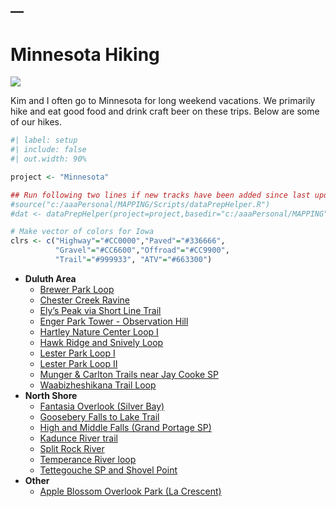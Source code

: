 ---
---

# Minnesota Hiking
![](../../zresources/img/MNhiking.jpg){fig-align="center"}

Kim and I often go to Minnesota for long weekend vacations. We primarily hike and eat good food and drink craft beer on these trips. Below are some of our hikes.

```r
#| label: setup
#| include: false
#| out.width: 90%

project <- "Minnesota"

## Run following two lines if new tracks have been added since last update
#source("c:/aaaPersonal/MAPPING/Scripts/dataPrepHelper.R")
#dat <- dataPrepHelper(project=project,basedir="c:/aaaPersonal/MAPPING")

# Make vector of colors for Iowa
clrs <- c("Highway"="#CC0000","Paved"="#336666",
          "Gravel"="#CC6600","Offroad"="#CC9900",
          "Trail"="#999933", "ATV"="#663300")
```

- **Duluth Area**
  - [Brewer Park Loop](MN Brewer Park.html)
  - [Chester Creek Ravine](MN Chester Creek.html)
  - [Ely's Peak via Short Line Trail](MN ElyPeak ShortLine.html)
  - [Enger Park Tower - Observation Hill](MN Enger_Observation.html)
  - [Hartley Nature Center Loop I](MN Hartley I.html)
  - [Hawk Ridge and Snively Loop](MN Hawk Ridge Snively.html)
  - [Lester Park Loop I](MN Lester Park I.html)
  - [Lester Park Loop II](MN Lester Park II.html)
  - [Munger & Carlton Trails near Jay Cooke SP](MN Munger Carlton.html)
  - [Waabizheshikana Trail Loop](MN Waabizheshikana.html)

- **North Shore**
  - [Fantasia Overlook (Silver Bay)](MN Fantasia.html)
  - [Goosebery Falls to Lake Trail](MN Gooseberry_Lake.html)
  - [High and Middle Falls (Grand Portage SP)](MN Grand Portage.html)
  - [Kadunce River trail](MN Kadunce.html)
  - [Split Rock River](MN Split Rock River.html)
  - [Temperance River loop](MN Temperance Loop.html)
  - [Tettegouche SP and Shovel Point](MN Tettegouche Shovel Point.html)

- **Other**
  - [Apple Blossom Overlook Park (La Crescent)](MN Apple_Blossom.html)
